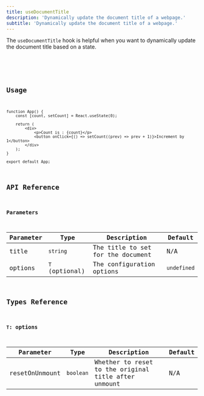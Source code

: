 ```yaml
---
title: useDocumentTitle
description: 'Dynamically update the document title of a webpage.'
subtitle: 'Dynamically update the document title of a webpage.'
---
```





The `useDocumentTitle` hook is helpful when you want to dynamically update the document title based on a state.

<Tabs>
	<TabItem label="Example">
		<DemoWrapper>
			<Example client:load />
		</DemoWrapper>
	</TabItem>
	<TabItem label="Code">
		<Code code={importedCode} lang="tsx" title="./src/App.tsx" />
	</TabItem>
</Tabs>

## Usage

```tsx title="./src/App.tsx"
function App() {
	const [count, setCount] = React.useState(0);

	return (
		<div>
			<p>Count is : {count}</p>
			<button onClick={() => setCount((prev) => prev + 1)}>Increment by 1</button>
		</div>
	);
}

export default App;
```

## API Reference

### Parameters

| Parameter | Type           | Description                       | Default     |
| --------- | -------------- | --------------------------------- | ----------- |
| title     | `string`       | The title to set for the document | N/A         |
| options   | `T` (optional) | The configuration options         | `undefined` |

## Types Reference

### `T`: options

| Parameter      | Type      | Description                                          | Default |
| -------------- | --------- | ---------------------------------------------------- | ------- |
| resetOnUnmount | `boolean` | Whether to reset to the original title after unmount | N/A     |
